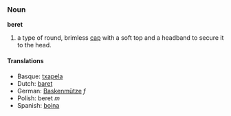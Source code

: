 ===Noun===
'''beret'''

#a type of round, brimless [[cap]] with a soft top and a headband to secure it to the head.

====Translations====
*Basque: [[txapela]]
*Dutch: [[baret]]
*German: [[Baskenmütze]] ''f''
*Polish: beret ''m''
*Spanish: [[boina]]